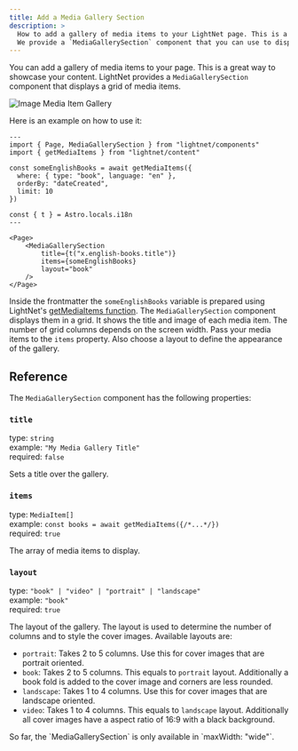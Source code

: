 ```yaml
---
title: Add a Media Gallery Section
description: >
  How to add a gallery of media items to your LightNet page. This is a great way to showcase your content.
  We provide a `MediaGallerySection` component that you can use to display your media items.
---
```




You can add a gallery of media items to your page. This is a great way to showcase your content.
LightNet provides a `MediaGallerySection` component that displays a grid of media items.

![Image Media Item Gallery](./images/gallery.webp)

Here is an example on how to use it:

```astro
---
import { Page, MediaGallerySection } from "lightnet/components"
import { getMediaItems } from "lightnet/content"

const someEnglishBooks = await getMediaItems({
  where: { type: "book", language: "en" },
  orderBy: "dateCreated",
  limit: 10
})

const { t } = Astro.locals.i18n
---

<Page>
    <MediaGallerySection 
        title={t("x.english-books.title")} 
        items={someEnglishBooks} 
        layout="book"
    />
</Page>
```

Inside the frontmatter the `someEnglishBooks` variable is prepared using LightNet's [getMediaItems function](/build/pages/query-media-items). 
The `MediaGallerySection` component displays them in a grid. It shows the title and image of each media item. 
The number of grid columns depends on the screen width.
Pass your media items to the `items` property. Also choose a layout to define the appearance of the gallery.

## Reference

The `MediaGallerySection` component has the following properties:

### `title`

type: `string` \
example: `"My Media Gallery Title"` \
required: `false`

Sets a title over the gallery.

### `items`

type: `MediaItem[]` \
example: `const books = await getMediaItems({/*...*/})` \
required: `true`

The array of media items to display.

### `layout`

type: `"book" | "video" | "portrait" | "landscape"` \
example: `"book"` \
required: `true`

The layout of the gallery. The layout is used to determine the number of columns and
to style the cover images. Available layouts are:

- `portrait`: Takes 2 to 5 columns. Use this for cover images that are portrait oriented.
- `book`: Takes 2 to 5 columns. This equals to `portrait` layout. Additionally a book fold is added to the cover image and corners are less rounded.
- `landscape`: Takes 1 to 4 columns. Use this for cover images that are landscape oriented.
- `video`: Takes 1 to 4 columns. This equals to `landscape` layout. Additionally all cover images have a aspect ratio of 16:9 with a black background.

<Aside>
So far, the `MediaGallerySection` is only available in `maxWidth: "wide"`.
</Aside>